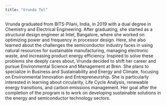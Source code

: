 ```yaml
---
title: "Vrunda Tol"
---
```


Vrunda graduated from BITS-Pilani, India, in 2019 with a dual degree in Chemistry and Electrical Engineering. After graduating, she started as a structural design engineer at Intel, Bangalore, where she worked on optimizing power and frequency in processor design. Here, she also learned about the challenges the semiconductor industry faces in using natural resources for sustainable manufacturing, managing electronic waste, and increasing product energy efficiency. Inspired to solve these problems she deeply cares about, Vrunda decided to shift her career and pursue Environmental Science and Management at Bren. She plans to specialize in Business and Sustainability and Energy and Climate, focusing on Environmental Innovation and Entrepreneurship. She is particularly interested in learning about circularity, Life Cycle Analysis, renewable energy transitions, and carbon emissions management. Her goal after the completion of the program is to work on developing sustainable solutions in the energy and semiconductor technology sectors.
